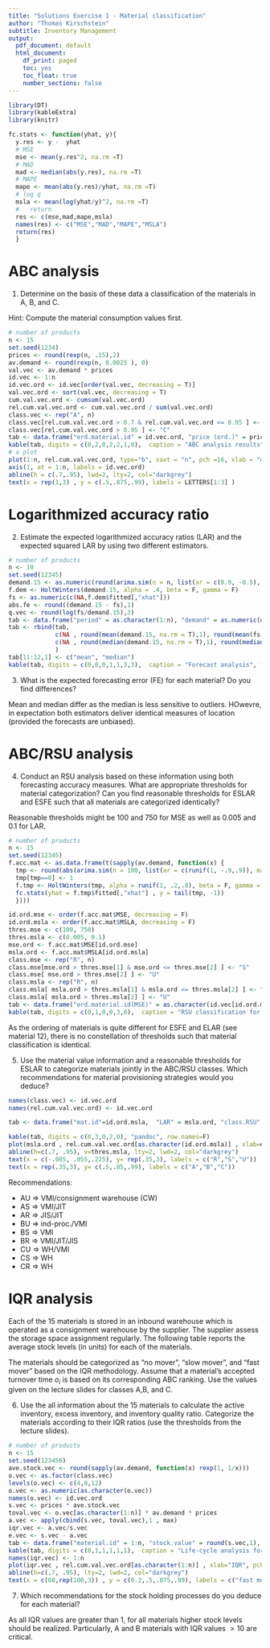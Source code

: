 ```yaml
---
title: "Solutions Exercise 1 - Material classification"
author: "Thomas Kirschstein"
subtitle: Inventory Management
output:
  pdf_document: default
  html_document:
    df_print: paged
    toc: yes
    toc_float: true
    number_sections: false
---
```


```r
library(DT)
library(kableExtra)
library(knitr)

fc.stats <- function(yhat, y){
  y.res <- y -  yhat
  # MSE
  mse <- mean(y.res^2, na.rm =T)
  # MAD
  mad <- median(abs(y.res), na.rm =T)
  # MAPE
  mape <- mean(abs(y.res)/yhat, na.rm =T)
  # log q
  msla <- mean(log(yhat/y)^2, na.rm =T)
  #   return
  res <- c(mse,mad,mape,msla)
  names(res) <- c("MSE","MAD","MAPE","MSLA")
  return(res)
  }

```

# ABC analysis

(@) Determine on the basis of these data a classification of the materials in A, B, and C. 

Hint: Compute the material consumption values first.

```r
# number of products
n <- 15
set.seed(1234)
prices <- round(rexp(n, .15),2)
av.demand <- round(rexp(n, 0.0025 ), 0)
val.vec <- av.demand * prices
id.vec <- 1:n
id.vec.ord <- id.vec[order(val.vec, decreasing = T)]
val.vec.ord <- sort(val.vec, decreasing = T)
cum.val.vec.ord <- cumsum(val.vec.ord)
rel.cum.val.vec.ord <- cum.val.vec.ord / sum(val.vec.ord)
class.vec <- rep("A", n)
class.vec[rel.cum.val.vec.ord > 0.7 & rel.cum.val.vec.ord <= 0.95 ] <- "B"
class.vec[rel.cum.val.vec.ord > 0.95 ] <- "C"
tab <- data.frame("ord.material.id" = id.vec.ord, "price (ord.)" = prices[order(val.vec, decreasing = T)] , "demand (ord.)" = av.demand[order(val.vec, decreasing = T)], "mat.values" = val.vec.ord, "cum.mat.values" = cum.val.vec.ord, "rel.cum.value.shares" = round(rel.cum.val.vec.ord * 100, 1), "class" = class.vec )
kable(tab, digits = c(0,2,0,2,2,1,0),  caption = "ABC analysis results", format = "pandoc")
# a plot
plot(1:n, rel.cum.val.vec.ord, type="b", xaxt = "n", pch =16, xlab = "material id", ylab = "rel. cum. value share")
axis(1, at = 1:n, labels = id.vec.ord)
abline(h = c(.7,.95), lwd=2, lty=2, col="darkgrey")
text(x = rep(1,3) , y = c(.5,.875,.99), labels = LETTERS[1:3] )
```


# Logarithmized accuracy ratio

(@) Estimate the expected logarithmized accuracy ratios (LAR) and the expected squared LAR by using two different estimators. 

```r
# number of products
n <- 10
set.seed(12345)
demand.15 <- as.numeric(round(arima.sim(n = n, list(ar = c(0.9, -0.5), ma = c(-0.2, 0.25)), sd = 25) + 370))
f.dem <- HoltWinters(demand.15, alpha = .4, beta = F, gamma = F)
fs <- as.numeric(c(NA,f.dem$fitted[,"xhat"]))
abs.fe <- round((demand.15 - fs),1)
q.vec <- round(log(fs/demand.15),3)
tab <- data.frame("period" = as.character(1:n), "demand" = as.numeric(demand.15), "forecasts" = as.numeric(fs), "for.err.(FE)" = abs.fe, "sq.FE" = abs.fe^2, "LAR" = q.vec , "sq.LAR" = q.vec^2)
tab <- rbind(tab, 
             c(NA , round(mean(demand.15, na.rm = T),1), round(mean(fs, na.rm = T),1) , round(mean(abs.fe, na.rm = T),1) , round(mean(abs.fe^2, na.rm = T),1) , round(mean(q.vec, na.rm = T),3) , round(mean(q.vec^2, na.rm = T),3)), 
             c(NA , round(median(demand.15, na.rm = T),1), round(median(fs, na.rm = T),1) , round(median(abs.fe, na.rm = T),1) , round(median(abs.fe^2, na.rm = T),1) , round(median(q.vec, na.rm = T),3) , round(median(q.vec^2, na.rm = T),3))
             )
tab[11:12,1] <- c("mean", "median")
kable(tab, digits = c(0,0,0,1,1,3,3),  caption = "Forecast analysis", format = "pandoc")
```

(@) What is the expected forecasting error (FE) for each material? Do you find differences?

Mean and median differ as the median is less sensitive to outliers. HOwevre, in expectation both estimators deliver identical measures of location (provided the forecasts are unbiased). 

# ABC/RSU analysis

(@) Conduct an RSU analysis based on these information using both forecasting accuracy measures. What are appropriate thresholds for material categorization? Can you find reasonable thresholds for ESLAR and ESFE such that all materials are categorized identically? 

Reasonable thresholds might be 100 and 750 for MSE as well as 0.005 and 0.1 for LAR. 

```r
# number of products
n <- 15
set.seed(12345)
f.acc.mat <- as.data.frame(t(sapply(av.demand, function(x) {
  tmp <- round(abs(arima.sim(n = 100, list(ar = c(runif(1, -.9,.9)), ma = c(runif(1,-.5,.5))), sd = sqrt(x)) + x)) 
  tmp[tmp==0] <- 1
  f.tmp <- HoltWinters(tmp, alpha = runif(1, .2,.8), beta = F, gamma = F)
  fc.stats(yhat = f.tmp$fitted[,"xhat"] , y = tail(tmp, -1))
  })))

id.ord.mse <- order(f.acc.mat$MSE, decreasing = F)
id.ord.msla <- order(f.acc.mat$MSLA, decreasing = F)
thres.mse <- c(100, 750)
thres.msla <- c(0.005, 0.1)
mse.ord <- f.acc.mat$MSE[id.ord.mse]
msla.ord <- f.acc.mat$MSLA[id.ord.msla]
class.mse <- rep("R", n)
class.mse[mse.ord > thres.mse[1] & mse.ord <= thres.mse[2] ] <- "S" 
class.mse[ mse.ord > thres.mse[2] ] <- "U"
class.msla <- rep("R", n)
class.msla[ msla.ord > thres.msla[1] & msla.ord <= thres.msla[2] ] <- "S" 
class.msla[ msla.ord > thres.msla[2] ] <- "U"
tab <- data.frame("ord.material.id(MSE)" = as.character(id.vec[id.ord.mse]), "MSE" = mse.ord, "class.mse" = class.mse, "ord.material.id(MSLA)" = as.character(id.vec[id.ord.msla]) , "ESLAR" = msla.ord, "class.msla" = class.msla )
kable(tab, digits = c(0,1,0,0,3,0),  caption = "RSU classification for materials 1-15", format = "pandoc")
```

As the ordering of materials is quite different for ESFE and ELAR (see material 12), there is no constellation of thresholds such that material classification is identical. 

(@) Use the material value information and a reasonable thresholds for ESLAR to categorize materials jointly in the ABC/RSU classes. Which recommendations for material provisioning strategies would you deduce?

```r

names(class.vec) <- id.vec.ord
names(rel.cum.val.vec.ord) <- id.vec.ord

tab <- data.frame("mat.id"=id.ord.msla,  "LAR" = msla.ord, "class.RSU" = class.msla , "cum.rel.val.share" = rel.cum.val.vec.ord[as.character(id.ord.msla)] , "class.ABC" = class.vec[as.character(id.ord.msla)] )

kable(tab, digits = c(0,3,0,2,0), "pandoc", row.names=F)
plot(msla.ord , rel.cum.val.vec.ord[as.character(id.ord.msla)] , xlab=expression(Q[i]), pch=16, ylab="cum. rel. value share")
abline(h=c(.7, .95), v=thres.msla, lty=2, lwd=2, col="darkgrey")
text(x = c(-.005, .055,.225), y= rep(.35,3), labels = c("R","S","U"))
text(x = rep(.35,3), y= c(.5,.85,.99), labels = c("A","B","C"))
```

Recommendations:

- AU $\Rightarrow$ VMI/consignment warehouse (CW)
- AS $\Rightarrow$ VMI/JIT
- AR $\Rightarrow$ JIS/JIT
- BU $\Rightarrow$ ind-proc./VMI
- BS $\Rightarrow$ VMI
- BR $\Rightarrow$ VMI/JIT/JIS
- CU $\Rightarrow$ WH/VMI
- CS $\Rightarrow$ WH
- CR $\Rightarrow$ WH

# IQR analysis

Each of the 15 materials is stored in an inbound warehouse which is operated as a consignment warehouse by the supplier. The supplier assess the storage space assignment regularly. The following table reports the average stock levels (in units) for each of the materials.

The materials should be categorized as "no mover", "slow mover", and "fast mover" based on the IQR methodology. Assume that a material's accepted turnover time $o_i$ is based on its corresponding ABC ranking. Use the values given on the lecture slides for classes A,B, and C.

(@) Use the all information about the 15 materials to calculate the active inventory, excess inventory, and inventory quality ratio. Categorize the materials according to their IQR ratios (use the thresholds from the lecture slides).

```r
# number of products
n <- 15
set.seed(123456)
ave.stock.vec <- round(sapply(av.demand, function(x) rexp(1, 1/x))) 
o.vec <- as.factor(class.vec)
levels(o.vec) <- c(4,8,12)
o.vec <- as.numeric(as.character(o.vec))
names(o.vec) <- id.vec.ord
s.vec <- prices * ave.stock.vec
toval.vec <- o.vec[as.character(1:n)] * av.demand * prices
a.vec <- apply(cbind(s.vec, toval.vec),1 , max)
iqr.vec <- a.vec/s.vec
e.vec <- s.vec - a.vec
tab <- data.frame("material.id" = 1:n, "stock.value" = round(s.vec,1), "to.value" = round(toval.vec,1), "act.inv" = round(a.vec,1),  "iqr" = round(iqr.vec,1), "excess.inv" = round(e.vec,1))
kable(tab, digits = c(0,1,1,1,1,1),  caption = "Life-cycle analysis for materials 1-15", format = "pandoc")
names(iqr.vec) <- 1:n
plot(iqr.vec , rel.cum.val.vec.ord[as.character(1:n)] , xlab="IQR", pch=16, ylab="cum. rel. value share")
abline(h=c(.7, .95), lty=2, lwd=2, col="darkgrey")
text(x = c(60,rep(100,3)) , y = c(0.2,.5,.875,.99), labels = c("fast mover", LETTERS[1:3]) )
```


(@) Which recommendations for the stock holding processes do you deduce for each material?

As all IQR values are greater than 1, for all materials higher stock levels should be realized. Particularly, A and B materials with IQR values $>10$ are critical.


